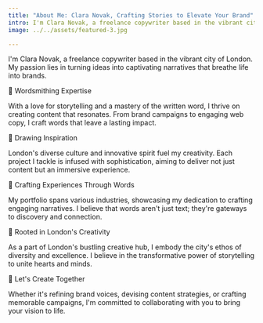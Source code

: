 ```yaml
---
title: "About Me: Clara Novak, Crafting Stories to Elevate Your Brand"
intro: I'm Clara Novak, a freelance copywriter based in the vibrant city of London. My passion lies in turning ideas into captivating narratives that breathe life into brands. 
image: ../../assets/featured-3.jpg

---
```


I'm Clara Novak, a freelance copywriter based in the vibrant city of London. My passion lies in turning ideas into captivating narratives that breathe life into brands.

📝 Wordsmithing Expertise

With a love for storytelling and a mastery of the written word, I thrive on creating content that resonates. From brand campaigns to engaging web copy, I craft words that leave a lasting impact.

🎨 Drawing Inspiration

London's diverse culture and innovative spirit fuel my creativity. Each project I tackle is infused with sophistication, aiming to deliver not just content but an immersive experience.

🌟 Crafting Experiences Through Words

My portfolio spans various industries, showcasing my dedication to crafting engaging narratives. I believe that words aren't just text; they're gateways to discovery and connection.

🌆 Rooted in London's Creativity

As a part of London's bustling creative hub, I embody the city's ethos of diversity and excellence. I believe in the transformative power of storytelling to unite hearts and minds.

🤝 Let's Create Together

Whether it's refining brand voices, devising content strategies, or crafting memorable campaigns, I'm committed to collaborating with you to bring your vision to life.
